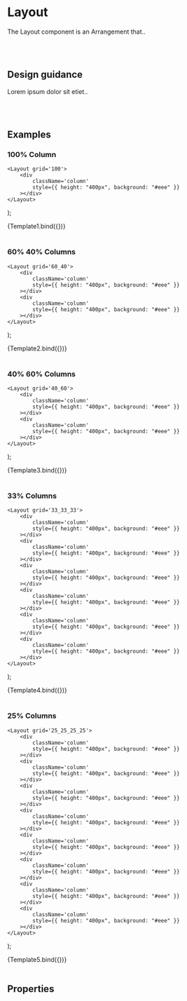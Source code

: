 

<Meta title='Components/Arrangements/Layout' />

# Layout

The Layout component is an Arrangement that..

<br />
<br />

## Design guidance

Lorem ipsum dolor sit etiet..

<br />
<br />

## Examples

### 100% Column

	<Layout grid='100'>
		<div
			className='column'
			style={{ height: "400px", background: "#eee" }}
		></div>
	</Layout>
);

<Canvas>
	<Story name='100'>{Template1.bind({})}</Story>
</Canvas>

<br />
<br />

### 60% 40% Columns

	<Layout grid='60_40'>
		<div
			className='column'
			style={{ height: "400px", background: "#eee" }}
		></div>
		<div
			className='column'
			style={{ height: "400px", background: "#eee" }}
		></div>
	</Layout>
);

<Canvas>
	<Story name='60_40'>{Template2.bind({})}</Story>
</Canvas>

<br />
<br />

### 40% 60% Columns

	<Layout grid='40_60'>
		<div
			className='column'
			style={{ height: "400px", background: "#eee" }}
		></div>
		<div
			className='column'
			style={{ height: "400px", background: "#eee" }}
		></div>
	</Layout>
);

<Canvas>
	<Story name='40_60'>{Template3.bind({})}</Story>
</Canvas>

<br />
<br />

### 33% Columns

	<Layout grid='33_33_33'>
		<div
			className='column'
			style={{ height: "400px", background: "#eee" }}
		></div>
		<div
			className='column'
			style={{ height: "400px", background: "#eee" }}
		></div>
		<div
			className='column'
			style={{ height: "400px", background: "#eee" }}
		></div>
		<div
			className='column'
			style={{ height: "400px", background: "#eee" }}
		></div>
		<div
			className='column'
			style={{ height: "400px", background: "#eee" }}
		></div>
		<div
			className='column'
			style={{ height: "400px", background: "#eee" }}
		></div>
	</Layout>
);

<Canvas>
	<Story name='33_33_33'>{Template4.bind({})}</Story>
</Canvas>

<br />
<br />

### 25% Columns

	<Layout grid='25_25_25_25'>
		<div
			className='column'
			style={{ height: "400px", background: "#eee" }}
		></div>
		<div
			className='column'
			style={{ height: "400px", background: "#eee" }}
		></div>
		<div
			className='column'
			style={{ height: "400px", background: "#eee" }}
		></div>
		<div
			className='column'
			style={{ height: "400px", background: "#eee" }}
		></div>
		<div
			className='column'
			style={{ height: "400px", background: "#eee" }}
		></div>
		<div
			className='column'
			style={{ height: "400px", background: "#eee" }}
		></div>
		<div
			className='column'
			style={{ height: "400px", background: "#eee" }}
		></div>
		<div
			className='column'
			style={{ height: "400px", background: "#eee" }}
		></div>
	</Layout>
);

<Canvas>
	<Story name='25_25_25_25'>{Template5.bind({})}</Story>
</Canvas>

<br />
<br />

## Properties

<Props story='Default' />

<br />
<br />
